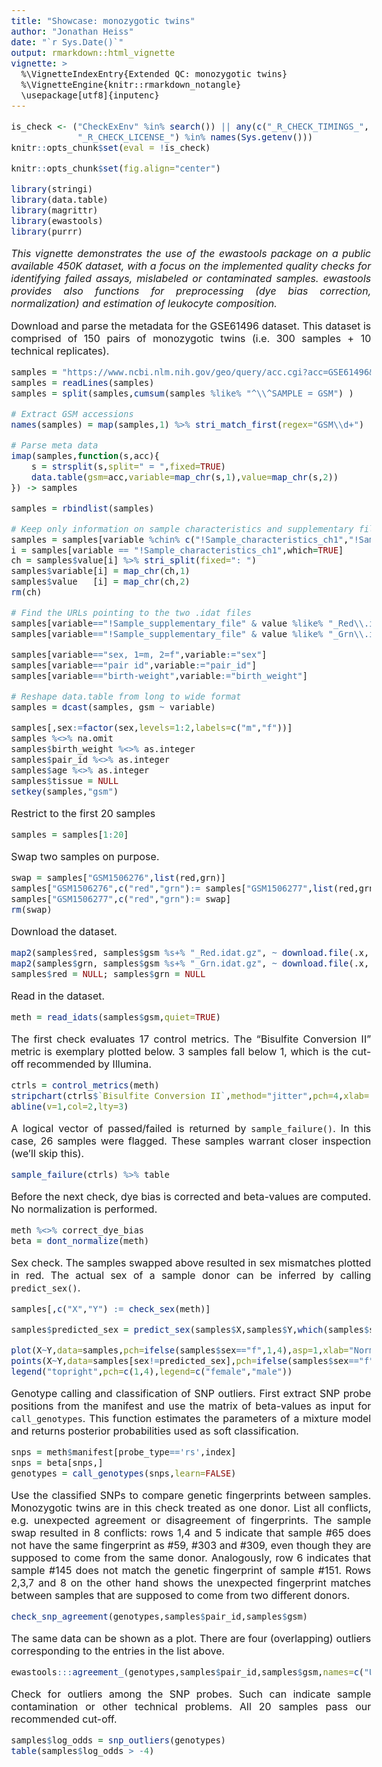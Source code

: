 ```yaml
---
title: "Showcase: monozygotic twins"
author: "Jonathan Heiss"
date: "`r Sys.Date()`"
output: rmarkdown::html_vignette
vignette: >
  %\VignetteIndexEntry{Extended QC: monozygotic twins}
  %\VignetteEngine{knitr::rmarkdown_notangle}
  \usepackage[utf8]{inputenc}
---
```


<style>
body{ font-size: 12pt; text-align: justify; }
p.caption {text-align: justify; font-style: italic; margin-left: 8mm;}
</style>


```r
is_check <- ("CheckExEnv" %in% search()) || any(c("_R_CHECK_TIMINGS_",
             "_R_CHECK_LICENSE_") %in% names(Sys.getenv()))
knitr::opts_chunk$set(eval = !is_check)
```

```r
knitr::opts_chunk$set(fig.align="center")
```

```r
library(stringi)
library(data.table)
library(magrittr)
library(ewastools)
library(purrr)
```

*This vignette demonstrates the use of the ewastools package on a public available 450K dataset, with a focus on the implemented quality checks for identifying failed assays, mislabeled or contaminated samples. ewastools provides also functions for preprocessing (dye bias correction, normalization) and estimation of leukocyte composition.*

Download and parse the metadata for the GSE61496 dataset. This dataset is comprised of 150 pairs of monozygotic twins (i.e. 300 samples + 10 technical replicates).

```r
samples = "https://www.ncbi.nlm.nih.gov/geo/query/acc.cgi?acc=GSE61496&targ=gsm&form=text&view=brief"
samples = readLines(samples)
samples = split(samples,cumsum(samples %like% "^\\^SAMPLE = GSM") )

# Extract GSM accessions
names(samples) = map(samples,1) %>% stri_match_first(regex="GSM\\d+")

# Parse meta data
imap(samples,function(s,acc){
	s = strsplit(s,split=" = ",fixed=TRUE)	
	data.table(gsm=acc,variable=map_chr(s,1),value=map_chr(s,2))
}) -> samples

samples = rbindlist(samples)

# Keep only information on sample characteristics and supplementary files
samples = samples[variable %chin% c("!Sample_characteristics_ch1","!Sample_supplementary_file")]
i = samples[variable == "!Sample_characteristics_ch1",which=TRUE]
ch = samples$value[i] %>% stri_split(fixed=": ")
samples$variable[i] = map_chr(ch,1)
samples$value   [i] = map_chr(ch,2)
rm(ch)

# Find the URLs pointing to the two .idat files
samples[variable=="!Sample_supplementary_file" & value %like% "_Red\\.idat",variable:="red"]
samples[variable=="!Sample_supplementary_file" & value %like% "_Grn\\.idat",variable:="grn"]

samples[variable=="sex, 1=m, 2=f",variable:="sex"]
samples[variable=="pair id",variable:="pair_id"]
samples[variable=="birth-weight",variable:="birth_weight"]

# Reshape data.table from long to wide format
samples = dcast(samples, gsm ~ variable)

samples[,sex:=factor(sex,levels=1:2,labels=c("m","f"))]
samples %<>% na.omit
samples$birth_weight %<>% as.integer
samples$pair_id %<>% as.integer
samples$age %<>% as.integer
samples$tissue = NULL
setkey(samples,"gsm")

```

Restrict to the first 20 samples
```r
samples = samples[1:20]
```

Swap two samples on purpose.
```r
swap = samples["GSM1506276",list(red,grn)]
samples["GSM1506276",c("red","grn"):= samples["GSM1506277",list(red,grn)]]
samples["GSM1506277",c("red","grn"):= swap]
rm(swap)
```

Download the dataset.
```r
map2(samples$red, samples$gsm %s+% "_Red.idat.gz", ~ download.file(.x,.y) ) %>% invisible
map2(samples$grn, samples$gsm %s+% "_Grn.idat.gz", ~ download.file(.x,.y) ) %>% invisible
samples$red = NULL; samples$grn = NULL
```

Read in the dataset.
```r
meth = read_idats(samples$gsm,quiet=TRUE)
```

The first check evaluates 17 control metrics. The "Bisulfite Conversion II" metric is exemplary plotted below. 3 samples fall below 1, which is the cut-off recommended by Illumina.
```r
ctrls = control_metrics(meth)
stripchart(ctrls$`Bisulfite Conversion II`,method="jitter",pch=4,xlab='Bisulfite Conversion II',xlim=c(0,10))
abline(v=1,col=2,lty=3)
```

A logical vector of passed/failed is returned by `sample_failure()`. In this case, 26 samples were flagged. These samples warrant closer inspection (we'll skip this).
```r
sample_failure(ctrls) %>% table
```

Before the next check, dye bias is corrected and beta-values are computed. No normalization is performed.
```r
meth %<>% correct_dye_bias
beta = dont_normalize(meth)
```

Sex check. The samples swapped above resulted in sex mismatches plotted in red. The actual sex of a sample donor can be inferred by calling `predict_sex()`.
```r
samples[,c("X","Y") := check_sex(meth)]

samples$predicted_sex = predict_sex(samples$X,samples$Y,which(samples$sex=='m'),which(samples$sex=='f'))

plot(X~Y,data=samples,pch=ifelse(samples$sex=="f",1,4),asp=1,xlab="Normalized X chromosome intensities",ylab="Normalized Y chromosome intensities")
points(X~Y,data=samples[sex!=predicted_sex],pch=ifelse(samples$sex=="f",1,3),col=2)
legend("topright",pch=c(1,4),legend=c("female","male"))
```

Genotype calling and classification of SNP outliers. First extract SNP probe positions from the manifest and use the matrix of beta-values as input for `call_genotypes`. This function estimates the parameters of a mixture model and returns posterior probabilities used as soft classification.
```r
snps = meth$manifest[probe_type=='rs',index]
snps = beta[snps,]
genotypes = call_genotypes(snps,learn=FALSE)
```

Use the classified SNPs to compare genetic fingerprints between samples. Monozygotic twins are in this check treated as one donor. List all conflicts, e.g. unexpected agreement or disagreement of fingerprints. The sample swap resulted in 8 conflicts: rows 1,4 and 5 indicate that sample #65 does not have the same fingerprint as #59, #303 and #309, even though they are supposed to come from the same donor. Analogously, row 6 indicates that sample #145 does not match the genetic fingerprint of sample #151. Rows 2,3,7 and 8 on the other hand shows the unexpected fingerprint matches between samples that are supposed to come from two different donors.
```r
check_snp_agreement(genotypes,samples$pair_id,samples$gsm)
```

The same data can be shown as a plot. There are four (overlapping) outliers corresponding to the entries in the list above.

```r
ewastools:::agreement_(genotypes,samples$pair_id,samples$gsm,names=c("Unrelated","Twins"))
```

Check for outliers among the SNP probes. Such can indicate sample contamination or other technical problems. All 20 samples pass our recommended cut-off.
```r
samples$log_odds = snp_outliers(genotypes)
table(samples$log_odds > -4)
```
